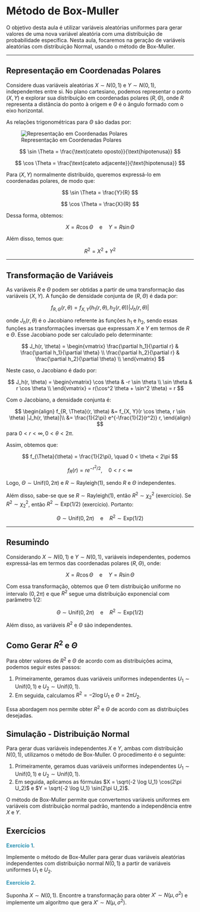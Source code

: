 # Método de Box-Muller


O objetivo desta aula é utilizar variáveis aleatórias uniformes para gerar valores de uma nova variável aleatória com uma distribuição de probabilidade específica. Nesta aula, focaremos na geração de variáveis aleatórias com distribuição Normal, usando o método de Box-Muller.

---

## Representação em Coordenadas Polares

Considere duas variáveis aleatórias $X \sim N(0, 1)$ e $Y \sim N(0, 1)$, independentes entre si. No plano cartesiano, podemos representar o ponto $(X, Y)$ e explorar sua distribuição em coordenadas polares $(R, \Theta)$, onde $R$ representa a distância do ponto à origem e $\Theta$ é o ângulo formado com o eixo horizontal.

As relações trigonométricas para $\Theta$ são dadas por:

![Representação em Coordenadas Polares](polar.png)

$$
\sin \Theta = \frac{\text{cateto oposto}}{\text{hipotenusa}}
$$

$$
\cos \Theta = \frac{\text{cateto adjacente}}{\text{hipotenusa}}
$$

Para $(X, Y)$ normalmente distribuído, queremos expressá-lo em coordenadas polares, de modo que:

$$
\sin \Theta = \frac{Y}{R}
$$

$$
\cos \Theta = \frac{X}{R}
$$

Dessa forma, obtemos:

$$
X = R \cos \Theta \quad \text{e} \quad Y = R \sin \Theta
$$

Além disso, temos que:

$$
R^2 = X^2 + Y^2
$$

---

## Transformação de Variáveis

As variáveis $R$ e $\Theta$ podem ser obtidas a partir de uma transformação das variáveis $(X, Y)$. A função de densidade conjunta de $(R, \Theta)$ é dada por:

$$
f_{R, \Theta}(r, \theta) = f_{X, Y}(h_1(r, \theta), h_2(r, \theta)) |J_h(r, \theta)|
$$

onde $J_h(r, \theta)$ é o Jacobiano referente às funções $h_1$ e $h_2$, sendo essas funções as transformações inversas que expressam $X$ e $Y$ em termos de $R$ e $\Theta$. Esse Jacobiano pode ser calculado pelo determinante:

$$
J_h(r, \theta) =
\begin{vmatrix}
\frac{\partial h_1}{\partial r} & \frac{\partial h_1}{\partial \theta} \\
\frac{\partial h_2}{\partial r} & \frac{\partial h_2}{\partial \theta} \\
\end{vmatrix}
$$

Neste caso, o Jacobiano é dado por:

$$
J_h(r, \theta) =
\begin{vmatrix}
\cos \theta & -r \sin \theta \\
\sin \theta & r \cos \theta \\
\end{vmatrix} = r(\cos^2 \theta + \sin^2 \theta) = r
$$



Com o Jacobiano, a densidade conjunta é:

$$
\begin{align}
f_{R, \Theta}(r, \theta) &= f_{X, Y}(r \cos \theta, r \sin \theta) |J_h(r, \theta)|\\
&= \frac{1}{2\pi} e^{-\frac{1}{2}(r^2)} r,
\end{align}
$$
para $0 < r < \infty, \, 0 < \theta < 2\pi$.

Assim, obtemos que:

$$
f_{\Theta}(\theta) = \frac{1}{2\pi}, \quad 0 < \theta < 2\pi
$$

$$
f_R(r) = r e^{-r^2/2}, \quad 0 < r < \infty
$$


Logo, $\Theta \sim \text{Unif}(0, 2\pi)$ e $R \sim \text{Rayleigh}(1)$, sendo $R$ e $\Theta$ independentes.

Além disso, sabe-se que se $R \sim \text{Rayleigh}(1)$, então $R^2 \sim \chi^2_2$ (exercício). Se $R^2 \sim \chi^2_2$, então $R^2 \sim \text{Exp}(1/2)$ (exercício). Portanto:

$$
\Theta \sim \text{Unif}(0, 2\pi) \quad \text{e} \quad R^2 \sim \text{Exp}(1/2)
$$

---
## Resumindo

Considerando $X \sim N(0, 1)$ e $Y \sim N(0, 1)$, variáveis independentes, podemos expressá-las em termos das coordenadas polares $(R, \Theta)$, onde:

$$
X = R \cos \Theta \quad \text{e} \quad Y = R \sin \Theta
$$

Com essa transformação, obtemos que $\Theta$ tem distribuição uniforme no intervalo $(0, 2\pi)$ e que $R^2$ segue uma distribuição exponencial com parâmetro $1/2$:

$$
\Theta \sim \text{Unif}(0, 2\pi) \quad \text{e} \quad R^2 \sim \text{Exp}(1/2)
$$

Além disso, as variáveis $R^2$ e $\Theta$ são independentes.

## Como Gerar $R^2$ e $\Theta$

Para obter valores de $R^2$ e $\Theta$ de acordo com as distribuições acima, podemos seguir estes passos:

1. Primeiramente, geramos duas variáveis uniformes independentes $U_1 \sim \text{Unif}(0, 1)$ e $U_2 \sim \text{Unif}(0, 1)$.
2. Em seguida, calculamos $R^2 = -2 \log U_1$ e $\Theta = 2\pi U_2$.

Essa abordagem nos permite obter $R^2$ e $\Theta$ de acordo com as distribuições desejadas.


## Simulação - Distribuição Normal

Para gerar duas variáveis independentes $X$ e $Y$, ambas com distribuição $N(0, 1)$, utilizamos o método de Box-Muller. O procedimento é o seguinte:

1. Primeiramente, geramos duas variáveis uniformes independentes $U_1 \sim \text{Unif}(0, 1)$ e $U_2 \sim \text{Unif}(0, 1)$.
2. Em seguida, aplicamos as fórmulas $X = \sqrt{-2 \log U_1} \cos(2\pi U_2)$ e $Y = \sqrt{-2 \log U_1} \sin(2\pi U_2)$.

O método de Box-Muller permite que convertemos variáveis uniformes em variáveis com distribuição normal padrão, mantendo a independência entre $X$ e $Y$.



## Exercícios


<span style="color:#2C92B2;">**Exercício 1**</span>. 

Implemente o método de Box-Muller para gerar duas variáveis aleatórias independentes com distribuição normal $N(0, 1)$ a partir de variáveis uniformes $U_1$ e $U_2$.


<span style="color:#2C92B2;">**Exercício 2**</span>. 


Suponha $X \sim N(0, 1)$.  Encontre a transformação para obter $X' \sim N(\mu, \sigma^2)$ e implemente um algorítmo que gera $X' \sim N(\mu, \sigma^2)$.


